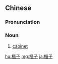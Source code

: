 {{also|柜子}}
==Chinese==
{{zh-forms|s=柜子}}

===Pronunciation===
{{zh-pron
|m=guìzi
|c=gwai6 zi2
|cat=n
}}

===Noun===
{{zh-noun}}

# [[cabinet]] {{gloss|furniture}}

[[hu:櫃子]]
[[mg:櫃子]]
[[ja:櫃子]]